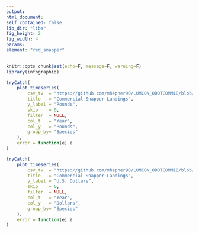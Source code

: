 ```yaml
---
output:
html_document:
self_contained: false
lib_dir: "libs"
fig_height: 2
fig_width: 4
params:
element: "red_snapper"
---
```


```r
knitr::opts_chunk$set(echo=F, message=F, warning=F)
library(infographiq)
```

<base target="_parent">

```r
tryCatch(
    plot_timeseries(
        csv_tv  = "https://github.com/mhepner90/LUMCON_ODOTCOMM18/blob/master/data/snapper_nmfs.csv",
        title   = "Commercial Snapper Landings",
        y_label = "Pounds",
        skip    = 0,
        filter  = NULL,
        col_t   = "Year",
        col_y   = "Pounds",
        group_by= "Species"
    ),
    error = function(e) e
)
```

```r
tryCatch(
    plot_timeseries(
        csv_tv  = "https://github.com/mhepner90/LUMCON_ODOTCOMM18/blob/master/data/snapper_nmfs.csv",
        title   = "Commercial Snapper Landings",
        y_label = "U.S. Dollars",
        skip    = 0,
        filter  = NULL,
        col_t   = "Year",
        col_y   = "Dollars",
        group_by= "Species"
    ),
    error = function(e) e
)
```
